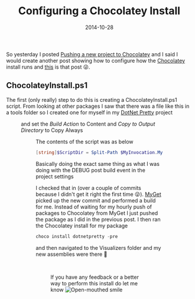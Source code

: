 ﻿---
title: 'Configuring a Chocolatey Install'
date: 2014-10-28
tags: ['MyGet', 'DotNet Pretty', 'Chocolatey', 'PowerShell']
draft: false
summary: 'So yesterday I posted Pushing a new project to Chocolatey and I said I would create another post showing how to configure how the Chocolatey install runs and this is that post .'
---


So yesterday I posted [Pushing a new project to Chocolatey](https://gordonbeeming.com/blog/post/pushing-a-new-project-to-chocolatey) and I said I would create another post showing how to configure how the [Chocolatey](https://chocolatey.org/) install runs and [this](https://gordonbeeming.com/blog/post/configuring-a-chocolatey-install) is that post 😜.
 
## ChocolateyInstall.ps1
 
The first (only really) step to do this is creating a ChocolateyInstall.ps1 script. From looking at other packages I saw that there was a file like this in a tools folder so I created one for myself in my [DotNet Pretty](https://github.com/Gordon-Beeming/DotNet-Pretty) project
 
<Figure key="/images/494f680f083a4812bf59128f5aecdfe1.png" src="/images/494f680f083a4812bf59128f5aecdfe1.png" alt="ChocolateyInstall.ps1 in Visual Studio Solution Explorer" width="0" height="0" caption="ChocolateyInstall.ps1 file added to the tools folder in the DotNet Pretty project" />
 
and set the *Build Action* to Content and *Copy to Output Directory* to Copy Always
 
<Figure key="/images/17e09796f8294786bf34e6707f40d73c.png" src="/images/17e09796f8294786bf34e6707f40d73c.png" alt="Properties for ChocolateyInstall.ps1" width="0" height="0" caption="Properties for ChocolateyInstall.ps1 set to Content and Copy Always" />
 
The contents of the script was as below
 
```powershell
[string]$ScriptDir = Split-Path $MyInvocation.MyCommand.Path -Parent[string]$copyTo = "$([System.Environment]::GetFolderPath("mydocuments"))\Visual Studio 2013\Visualizers"[string]$mainAssemblyPath = "$ScriptDir\..\..\lib\net45\*.*"[string]$binDependenciesAssemblyPath = "$ScriptDir\..\binDependencies\*.*"if (!(Test-Path -LiteralPath $copyTo)){    New-Item -Path $copyTo -ItemType directory}Copy-Item -Path "$mainAssemblyPath" -Destination "$copyTo" -ForceCopy-Item -Path "$binDependenciesAssemblyPath" -Destination "$copyTo" -Force
```

Basically doing the exact same thing as what I was doing with the DEBUG post build event in the project settings

I checked that in (over a couple of commits because I didn't get it right the first time 😜). [MyGet](https://www.myget.org/) picked up the new commit and performed a build for me. Instead of waiting for my hourly push of packages to Chocolatey from MyGet I just pushed the package as I did in the previous post. I then ran the Chocolatey install for my package

```powershell
choco install dotnetpretty -pre
```

and then navigated to the Visualizers folder and my new assemblies were there 🙂

<Figure key="/images/074c7e6d85624b9baee165b78e61f903.png" src="/images/074c7e6d85624b9baee165b78e61f903.png" alt="Visualizers folder with new assemblies" width="0" height="0" caption="Visualizers folder showing newly copied assemblies after Chocolatey install" /> 

If you have any feedback or a better way to perform this install do let me know ![Open-mouthed smile](https://gordonbeeming.com/images/emoticons/open-mouthed-smile.svg)

